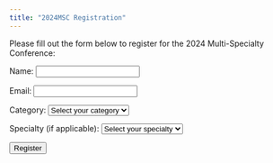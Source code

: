```yaml
---
title: "2024MSC Registration"
---
```


Please fill out the form below to register for the 2024 Multi-Specialty Conference:

<form id="registrationForm">
  <label for="name">Name:</label>
  <input type="text" id="name" name="name" required><br>

  <label for="email">Email:</label>
  <input type="email" id="email" name="email" required><br>

  <label for="category">Category:</label>
  <select id="category" name="category" required>
    <option value="">Select your category</option>
    <option value="Doctor">Doctor</option>
    <option value="Pharmacist">Pharmacist</option>
    <option value="Nurse">Nurse</option>
    <option value="Other">Other</option>
  </select><br>

  <label for="specialty">Specialty (if applicable):</label>
    <select id="specialty" name="specialty" required>
    <option value="">Select your specialty</option>
    <option value="Pharmacy">Pharmacy</option>
    <option value="Internal Medicine">Internal Medicine</option>
    <option value="General Surgery">General Surgery</option>
    <option value="OBGYN">OBGYN</option>
    <option value="Pediatrics">Pediatrics</option>
    <option value="Orthopedics">Orthopedics</option>
    <option value="Neurology">Neurology</option>
    <option value="Neurosurgery">Neurosurgery</option>
    <option value="Cardiology">Cardiology</option>
    <option value="ENT">ENT</option>
    <option value="OMS">OMS</option>
    <option value="Eye">Eye</option>
    <option value="Rehabilitation">Rehabilitation</option>
    <option value="Pathology">Pathology</option>
    <option value="Nephrology">Nephrology</option>
    <option value="Radiology">Radiology</option>
    <option value="Urology">Urology</option>
    <option value="Other">Other</option>
  </select><br>

  <button type="submit">Register</button>
</form>



<script>
document.getElementById("registrationForm").addEventListener("submit", function(event) {
  event.preventDefault();
  const formData = new FormData(event.target);
  const data = Object.fromEntries(formData.entries());

  fetch("http://localhost:8080", {
    method: "POST",
    headers: {
      "Content-Type": "application/json"
    },
    body: JSON.stringify(data)
  })
  .then(response => response.json())
  .then(result => {
    console.log(result);
    alert("Registration successful!");
    window.location.href = "index.qmd";
  })
  .catch(error => {
    console.error("Error:", error);
    alert("An error occurred. Please try again later.");
  });
});
</script>

